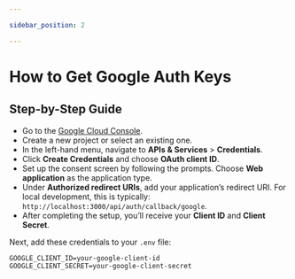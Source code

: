 ```yaml
---

sidebar_position: 2

---
```


# How to Get Google Auth Keys

## Step-by-Step Guide

- Go to the [Google Cloud Console](https://console.cloud.google.com/).
- Create a new project or select an existing one.
- In the left-hand menu, navigate to **APIs & Services** > **Credentials**.
- Click **Create Credentials** and choose **OAuth client ID**.
- Set up the consent screen by following the prompts. Choose **Web application** as the application type.
- Under **Authorized redirect URIs**, add your application’s redirect URI. For local development, this is typically: `http://localhost:3000/api/auth/callback/google`.
- After completing the setup, you’ll receive your **Client ID** and **Client Secret**.

Next, add these credentials to your `.env` file:

```env
GOOGLE_CLIENT_ID=your-google-client-id
GOOGLE_CLIENT_SECRET=your-google-client-secret
```